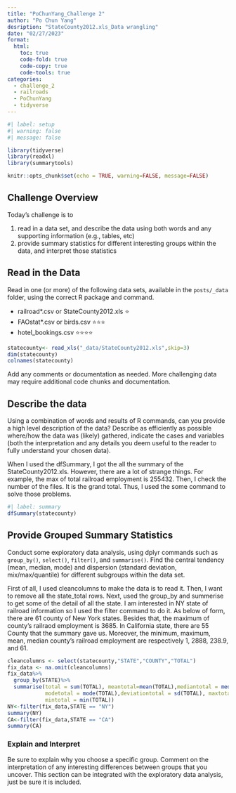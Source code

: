 ```yaml
---
title: "PoChunYang_Challenge 2"
author: "Po Chun Yang"
desription: "StateCounty2012.xls_Data wrangling"
date: "02/27/2023"
format:
  html:
    toc: true
    code-fold: true
    code-copy: true
    code-tools: true
categories:
  - challenge_2
  - railroads
  - PoChunYang
  - tidyverse
---
```


```r
#| label: setup
#| warning: false
#| message: false

library(tidyverse)
library(readxl)
library(summarytools)

knitr::opts_chunk$set(echo = TRUE, warning=FALSE, message=FALSE)
```

## Challenge Overview

Today's challenge is to

1)  read in a data set, and describe the data using both words and any supporting information (e.g., tables, etc)
2)  provide summary statistics for different interesting groups within the data, and interpret those statistics

## Read in the Data

Read in one (or more) of the following data sets, available in the `posts/_data` folder, using the correct R package and command.

-   railroad\*.csv or StateCounty2012.xls ⭐
-   FAOstat\*.csv or birds.csv ⭐⭐⭐
-   hotel_bookings.csv ⭐⭐⭐⭐

```r
statecounty<- read_xls("_data/StateCounty2012.xls",skip=3)
dim(statecounty)
colnames(statecounty)

```

Add any comments or documentation as needed. More challenging data may require additional code chunks and documentation.

## Describe the data

Using a combination of words and results of R commands, can you provide a high level description of the data? Describe as efficiently as possible where/how the data was (likely) gathered, indicate the cases and variables (both the interpretation and any details you deem useful to the reader to fully understand your chosen data).

When I used the dfSummary, I got the all the summary of the StateCounty2012.xls. However, there are a lot of strange things. For example, the max of total railroad employment is 255432. Then, I check the number of the files. It is the grand total. Thus, I used the some command to solve those problems.

```r
#| label: summary
dfSummary(statecounty)
```

## Provide Grouped Summary Statistics

Conduct some exploratory data analysis, using dplyr commands such as `group_by()`, `select()`, `filter()`, and `summarise()`. Find the central tendency (mean, median, mode) and dispersion (standard deviation, mix/max/quantile) for different subgroups within the data set.

First of all, I used cleancolumns to make the data is to read it. Then, I want to remove all the state_total rows. Next, used the group_by and summerise to get some of the detail of all the state. I am interested in NY state of railroad information so I used the filter command to do it. As below of form, there are 61 county of New York states. Besides that, the maximum of county's railraod employment is 3685.
In California state, there are 55 County that the summary gave us. Moreover, the minimum, maximum, mean, median county's railroad employment are respectively 1, 2888, 238.9, and 61.

```r

cleancolumns <- select(statecounty,"STATE","COUNTY","TOTAL")
fix_data <- na.omit(cleancolumns)
fix_data%>%
  group_by(STATE)%>%
  summarise(total = sum(TOTAL), meantotal=mean(TOTAL),mediantotal = median(TOTAL),
            modetotal = mode(TOTAL),deviationtotal = sd(TOTAL), maxtotal = max(TOTAL),
            mintotal = min(TOTAL))
NY<-filter(fix_data,STATE == "NY")
summary(NY)
CA<-filter(fix_data,STATE == "CA")
summary(CA)

```

### Explain and Interpret

Be sure to explain why you choose a specific group. Comment on the interpretation of any interesting differences between groups that you uncover. This section can be integrated with the exploratory data analysis, just be sure it is included.

